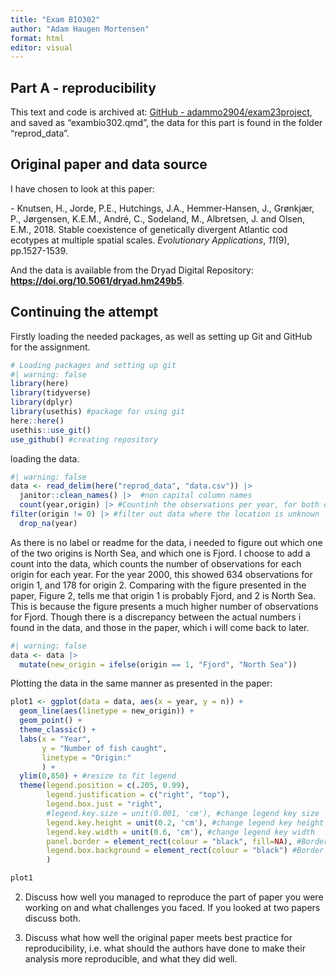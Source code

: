 ```yaml
---
title: "Exam BIO302"
author: "Adam Haugen Mortensen"
format: html
editor: visual
---
```


## Part A - reproducibility

This text and code is archived at: [GitHub - adammo2904/exam23project](https://github.com/adammo2904/exam23project), and saved as "exambio302.qmd", the data for this part is found in the folder "reprod_data".

## Original paper and data source

I have chosen to look at this paper:

\- Knutsen, H., Jorde, P.E., Hutchings, J.A., Hemmer‐Hansen, J., Grønkjær, P., Jørgensen, K.E.M., André, C., Sodeland, M., Albretsen, J. and Olsen, E.M., 2018. Stable coexistence of genetically divergent Atlantic cod ecotypes at multiple spatial scales. *Evolutionary Applications*, *11*(9), pp.1527-1539.

And the data is available from the Dryad Digital Repository: [**https://doi.org/10.5061/dryad.hm249b5**](https://doi.org/10.5061/dryad.hm249b5).

## Continuing the attempt

Firstly loading the needed packages, as well as setting up Git and GitHub for the assignment.

```r
# Loading packages and setting up git
#| warning: false
library(here)
library(tidyverse)
library(dplyr)
library(usethis) #package for using git
here::here()
usethis::use_git()
use_github() #creating repository
```

loading the data.

```r
#| warning: false
data <- read_delim(here("reprod_data", "data.csv")) |>
  janitor::clean_names() |>  #non capital column names
  count(year,origin) |> #Countinh the observations per year, for both origins
filter(origin != 0) |> #filter out data where the location is unknown
  drop_na(year)

```

As there is no label or readme for the data, i needed to figure out which one of the two origins is North Sea, and which one is Fjord. I choose to add a count into the data, which counts the number of observations for each origin for each year. For the year 2000, this showed 634 observations for origin 1, and 178 for origin 2. Comparing with the figure presented in the paper, Figure 2, tells me that origin 1 is probably Fjord, and 2 is North Sea. This is because the figure presents a much higher number of observations for Fjord. Though there is a discrepancy between the actual numbers i found in the data, and those in the paper, which i will come back to later.

```r
#| warning: false
data <- data |>
  mutate(new_origin = ifelse(origin == 1, "Fjord", "North Sea"))
```

Plotting the data in the same manner as presented in the paper:

```r
plot1 <- ggplot(data = data, aes(x = year, y = n)) +
  geom_line(aes(linetype = new_origin)) +
  geom_point() +
  theme_classic() +
  labs(x = "Year",
       y = "Number of fish caught",
       linetype = "Origin:"
       ) +
  ylim(0,850) + #resize to fit legend
  theme(legend.position = c(.205, 0.99),
        legend.justification = c("right", "top"),
        legend.box.just = "right",
        #legend.key.size = unit(0.001, 'cm'), #change legend key size
        legend.key.height = unit(0.2, 'cm'), #change legend key height
        legend.key.width = unit(0.6, 'cm'), #change legend key width
        panel.border = element_rect(colour = "black", fill=NA), #Border around plot
        legend.box.background = element_rect(colour = "black") #Border around legend
        )

plot1
```

2.  Discuss how well you managed to reproduce the part of paper you were working on and what challenges you faced. If you looked at two papers discuss both.

3.  Discuss what how well the original paper meets best practice for reproducibility, i.e. what should the authors have done to make their analysis more reproducible, and what they did well.
